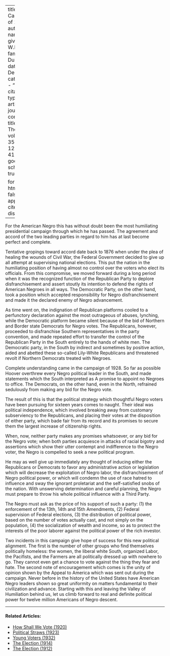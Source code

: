 
---
title: 'The Campaign of 1928'
author:
  - name:
      given: W.E.B.
      family: Du Bois
date: Dec. 1928
categories: 
  - ""
citation: 
  type: article-journal
  container-title: The Crisis
  volume: 35
  issue: 12
  page: 418
google-scholar: true

format:
  html:
    toc: false
    appendix-cite-as: display
---



For the American Negro this has without doubt been the most humiliating presidential campaign through which he has passed. The agreement and accord of the two leading parties in regard to him has at last become perfect and complete. 

Tentative gropings toward accord date back to 1876 when under the plea of healing the wounds of Civil War, the Federal Government decided to give up all attempt at supervising national elections. This put the nation in the humiliating position of having almost no control over the voters who elect its officials. From this compromise, we moved forward during a long period when it was the recognized function of the Republican Party to deplore disfranchisement and assert stoutly its intention to defend the rights of American Negroes in all ways. The Democratic Party, on the other hand, took a position which accepted responsibility for Negro disfranchisement and made it the declared enemy of Negro advancement. 

As time went on, the indignation of Republican platforms cooled to a perfunctory declaration against the most outrageous of abuses, lynching, while the Democratic platform became silent because of the bid of Northern and Border state Democrats for Negro votes. The Republicans, however, proceeded to disfranchise Southern representatives in the party convention, and made repeated effort to transfer the control of the Republican Party in the South entirely to the hands of white men. The Democratic party, in the South by indirect and sometimes by positive action, aided and abetted these so-called Lily-White Republicans and threatened revolt if Northern Democrats treated with Negroes. 

Complete understanding came in the campaign of 1928. So far as possible Hoover overthrew every Negro political leader in the South, and made statements which the South interpreted as A promise to appoint no Negroes to office. The Democrats, on the other hand, even in the North, refrained sedulously from making any bid for the Negro vote. 

The result of this is that the political strategy which thoughtful Negro voters have been pursuing for sixteen years comes to naught. Their ideal was political independence, which involved breaking away from customary subserviency to the Republicans, and placing their votes at the disposition of either party, which bade fair from its record and its promises to secure them the largest increase of citizenship rights. 

When, now, neither party makes any promises whatsoever, or any bid for the Negro vote; when both parties acquiesce in attacks of racial bigotry and assertions which show their utter contempt and indifference to the Negro voter, the Negro is compelled to seek a new political program. 

He may as well give up immediately any thought of inducing either the Republicans or Democrats to favor any administrative action or legislation which will decrease the exploitation of Negro labor, the disfranchisement of Negro political power, or which will condemn the use of race hatred to influence and sway the ignorant proletariat and the self-satisfied snobs of the nation. With unswerving determination and careful planning, the Negro must prepare to throw his whole political influence with a Third Party. 

The Negro must ask as the price of his support of such a party: (1) the enforcement of the 13th, 14th and 15th Amendments, (2) Federal supervision of Federal elections, (3) the distribution of political power, based on the number of votes actually cast, and not simply on the population, (4) the socialization of wealth and income, so as to protect the interests of the poor laborer against the political power of the rich investor. 

Two incidents in this campaign give hope of success for this new political alignment. The first is the number of other groups who find themselves politically homeless: the women, the liberal white South, organized Labor, the Pacifists, and the Farmers are all politically dressed up with nowhere to go. They cannot even get a chance to vote against the thing they fear and hate. The second note of encouragement which comes is the unity of opinion shown by the Appeal to America which was sent out during the campaign. Never before in the history of the United States have American Negro leaders shown so great uniformity on matters fundamental to their civilization and advance. Starting with this and leaving the Valley of Humiliation behind us, let us climb forward to real and definite political power for twelve million Americans of Negro descent. 

<!-- Similar articles start here -->

<hr>
#### Related Articles:

* [How Shall We Vote (1920)](/Volumes/20/05/how_shall_we_vote.html)
* [Political Straws (1923)](/Volumes/26/03/political_straws.html)
* [Young Voters (1932)](/Volumes/39/09/young_voters.html)
* [The Election (1914)](/Volumes/09/02/election.html)
* [The Election (1912)](/Volumes/05/02/the_election.html)

<!-- Similar articles end here -->